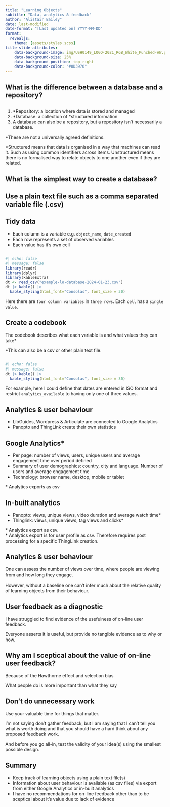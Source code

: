 ```yaml
---
title: "Learning Objects"
subtitle: "Data, analytics & feedback"
author: "Alistair Bailey"
date: last-modified
date-format: "[Last updated on] YYYY-MM-DD" 
format: 
  revealjs:
    theme: [assets/styles.scss]
title-slide-attributes:
    data-background-image: img/USH0149_LOGO-2021_RGB_White_Punched-AW.png
    data-background-size: 25%
    data-background-position: top right
    data-background-color: "#8D3970"
---
```


## What is the difference between a [database]{.vonrestoff} and a [repository]{.vonrestoff}? {.center}

##  {#slide2-id .center data-menu-title="Repositories and Databases"}

1.  [\*]{.highlight}Repository: a location where data is stored and managed
2.  [\*]{.highlight}Database: a collection of [\*]{.highlight2}structured information
3.  A database can also be a repository, but a repository isn't necessarily a database.

[[\*]{.highlight}These are not a universally agreed definitions.]{.small}

[[*]{.highlight2}Structured means that data is organised in a way that machines can read it. Such as using common identifiers across items. Unstructured means there is no formalised way to relate objects to one another even if they are related.]{.small}

## What is the simplest way to create a database? {.center}

## Use a [plain text file]{.vonrestoff} such as a comma separated variable file (.csv) {.center}

##  {#slide4-id data-menu-title="Swole CSV vs Cheems Excel" background-image="img/Screenshot-2024-01-22.png" background-size="contain" fig-alt="A meme with Swole Dog as CSV and Cheems Dog as Excel"}

##  {#slide5-id data-menu-title="Swole CSV as a database" background-image="img/csv-2024-01-23.png" background-size="contain" fig-alt="A meme with Swole Dog as CSV saying he can be an Access database"}

##  {#slide6-id data-menu-title="BBC News COVID testing Excel fail" background-image="img/bbc-screenshot-2024-01-22.png" background-size="contain" fig-alt="Headline from BBC News: "}

## Tidy data {.center}

-   Each column is a variable e.g. `object_name`, `date_created`
-   Each row represents a set of observed variables
-   Each value has it's own cell

##  {#slide8-id .center data-menu-title="An example of a tidy table"}

```r
#| echo: false
#| message: false
library(readr)
library(dplyr)
library(kableExtra)
dt <- read_csv("example-lo-database-2024-01-23.csv") 
dt |> kable() |> 
  kable_styling(html_font="Consolas", font_size = 30)
```

Here there are `four column variables` in `three rows`. Each `cell` has a `single value`.

## Create a [codebook]{.vonrestoff} {.center}

The codebook describes what each variable is and what values they can take[*]{.highlight}

[[*]{.highlight}This can also be a csv or other plain text file.]{.small}

##  {#slide10-id .center data-menu-title="Tidy table revisited"}

```r
#| echo: false
#| message: false
dt |> kable() |> 
  kable_styling(html_font="Consolas", font_size = 30)
```

For example, here I could define that dates are entered in ISO format and restrict `analytics_available` to having only one of three values.

## Analytics & user behaviour {.center}

-   LibGuides, Wordpress & Articulate are connected to [Google Analytics]{.vonrestoff}\
-   Panopto and ThingLink create their own statistics

## Google Analytics[\*]{.highlight} {.center}

-   [Per page:]{.vonrestoff} number of views, users, unique users and average engagement time over period defined
-   [Summary of user demographics:]{.vonrestoff} country, city and language. Number of users and average engagement time
-   [Technology:]{.vonrestoff} browser name, desktop, mobile or tablet

[[\*]{.highlight} Analytics exports as csv]{.small}

## In-built analytics {.center}

-   [Panopto:]{.vonrestoff} views, unique views, video duration and average watch time[\*]{.highlight2}
-   [Thinglink:]{.vonrestoff} views, unique views, tag views and clicks[\*]{.highlight}

[[\*]{.highlight2} Analytics export as csv.]{.small}<br> [[\*]{.highlight} Analytics export is for user profile as csv. Therefore requires post processing for a specific ThingLink creation.]{.small}

## Analytics & user behaviour {.center}

One can assess the number of views over time, where people are viewing from and how long they engage.<br><br> However, without a baseline one can't infer much about the relative quality of learning objects from their behaviour.

## User feedback as a [diagnostic]{.vonrestoff} {.center}

I have struggled to find evidence of the usefulness of on-line user feedback.

Everyone asserts it is useful, but provide no tangible evidence as to why or how.

## Why am I sceptical about the value of on-line user feedback? {.center}

Because of the [Hawthorne effect]{.vonrestoff} and [selection bias]{.vonrestoff}

What people do is more important than what they say

## Don't do unnecessary work {.center}

Use your valuable time for things that matter.

[I'm not saying don't gather feedback,]{.vonrestoff} but I am saying that I can't tell you what is worth doing and that you should have a hard think about any proposed feedback work.

And before you go all-in, [test the validity of your idea(s) using the smallest possible design.]{.vonrestoff}

## Summary {.center}

- Keep track of learning objects using a plain text file(s)
- Information about user behaviour is available (as csv files) via export from either Google Analytics or in-built analytics 
- I have no recommendations for on-line feedback other than to be sceptical about it's value due to lack of evidence

